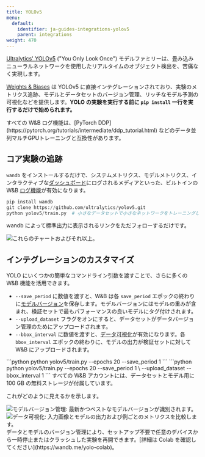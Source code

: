 ```yaml
---
title: YOLOv5
menu:
  default:
    identifier: ja-guides-integrations-yolov5
    parent: integrations
weight: 470
---
```


<Card title="Try in Colab" href="https://colab.research.google.com/github/wandb/examples/blob/master/colabs/yolo/Train_and_Debug_YOLOv5_Models_with_Weights_%26_Biases_.ipynb" icon="python"/>

[Ultralytics' YOLOv5](https://ultralytics.com/yolo) ("You Only Look Once") モデルファミリーは、畳み込みニューラルネットワークを使用したリアルタイムのオブジェクト検出を、苦痛なく実現します。

[Weights & Biases](http://wandb.com) は YOLOv5 に直接インテグレーションされており、実験のメトリクス追跡、モデルとデータセットのバージョン管理、リッチなモデル予測の可視化などを提供します。**YOLO の実験を実行する前に `pip install` 一行を実行するだけで始められます。**

<Note>
すべての W&B ログ機能は、[PyTorch DDP](https://pytorch.org/tutorials/intermediate/ddp_tutorial.html) などのデータ並列マルチGPUトレーニングと互換性があります。
</Note>

## コア実験の追跡

`wandb` をインストールするだけで、システムメトリクス、モデルメトリクス、インタラクティブな[ダッシュボード](/ja/guides/track/workspaces/)にログされるメディアといった、ビルトインの W&B [ログ機能](/ja/guides/track/log/)が有効になります。

```python
pip install wandb
git clone https://github.com/ultralytics/yolov5.git
python yolov5/train.py  # 小さなデータセットで小さなネットワークをトレーニングします
```

wandb によって標準出力に表示されるリンクをただフォローするだけです。

<Frame>
    <img src="/images/integrations/yolov5_experiment_tracking.png" alt="これらのチャートおよびそれ以上。"  />
</Frame>

## インテグレーションのカスタマイズ

YOLO にいくつかの簡単なコマンドライン引数を渡すことで、さらに多くの W&B 機能を活用できます。

* `--save_period` に数値を渡すと、W&B は各 `save_period` エポックの終わりに[モデルバージョン](/ja/guides/core/registry/)を保存します。モデルバージョンにはモデルの重みが含まれ、検証セットで最もパフォーマンスの良いモデルにタグ付けされます。
* `--upload_dataset` フラグをオンにすると、データセットがデータバージョン管理のためにアップロードされます。
* `--bbox_interval` に数値を渡すと、[データ可視化](/)が有効になります。各 `bbox_interval` エポックの終わりに、モデルの出力が検証セットに対して W&B にアップロードされます。

<Tabs>
<Tab title="Model Versioning Only">
```python
python yolov5/train.py --epochs 20 --save_period 1
```
</Tab>
<Tab title="Model Versioning and Data Visualization">
```python
python yolov5/train.py --epochs 20 --save_period 1 \
  --upload_dataset --bbox_interval 1
```
</Tab>
</Tabs>

<Note>
すべての W&B アカウントには、データセットとモデル用に 100 GB の無料ストレージが付属しています。
</Note>

これがどのように見えるかを示します。

<Frame>
    <img src="/images/integrations/yolov5_model_versioning.png" alt="モデルバージョン管理: 最新かつベストなモデルバージョンが識別されます。"  />
</Frame>

<Frame>
    <img src="/images/integrations/yolov5_data_visualization.png" alt="データ可視化: 入力画像とモデルの出力および例ごとのメトリクスを比較します。"  />
</Frame>

<Note>
データとモデルのバージョン管理により、セットアップ不要で任意のデバイスから一時停止またはクラッシュした実験を再開できます。[詳細は Colab を確認してください](https://wandb.me/yolo-colab)。
</Note>